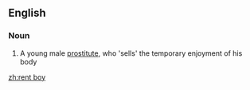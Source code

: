 ==English==

===Noun===
{{en-noun|sg=[[rent]] [[boy]]}}

# {{UK|informal}} A young male [[prostitute]], who 'sells' the temporary enjoyment of his body

[[zh:rent boy]]